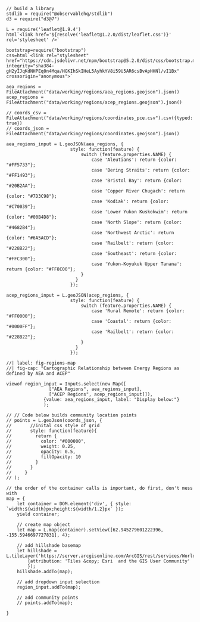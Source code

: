 
```ojs
// build a library
stdlib = require("@observablehq/stdlib")
d3 = require("d3@7")

L = require('leaflet@1.9.4')
html`<link href='${resolve('leaflet@1.2.0/dist/leaflet.css')}' rel='stylesheet' />`

bootstrap=require("bootstrap")
css=html`<link rel="stylesheet" href="https://cdn.jsdelivr.net/npm/bootstrap@5.2.0/dist/css/bootstrap.min.css" integrity="sha384-gH2yIJqKdNHPEq0n4Mqa/HGKIhSkIHeL5AyhkYV8i59U5AR6csBvApHHNl/vI1Bx" crossorigin="anonymous">`
```

```ojs
aea_regions = FileAttachment("data/working/regions/aea_regions.geojson").json()
acep_regions = FileAttachment("data/working/regions/acep_regions.geojson").json()

// coords_csv = FileAttachment("data/working/regions/coordinates_pce.csv").csv({typed: true})
// coords_json = FileAttachment("data/working/regions/coordinates.geojson").json()

```

```ojs
aea_regions_input = L.geoJSON(aea_regions, {
                        style: function(feature) {
                            switch (feature.properties.NAME) {
                                case 'Aleutians': return {color: "#FF5733"};
                                case 'Bering Straits': return {color: "#FF1493"};
                                case 'Bristol Bay': return {color: "#20B2AA"};
                                case 'Copper River Chugach': return {color: "#7D3C98"};
                                case 'Kodiak': return {color: "#C70039"};
                                case 'Lower Yukon Kuskokwim': return {color: "#00B4D8"};
                                case 'North Slope': return {color: "#4682B4"};
                                case 'Northwest Arctic': return {color: "#6A5ACD"};
                                case 'Railbelt': return {color: "#228B22"};
                                case 'Southeast': return {color: "#FFC300"};
                                case 'Yukon-Koyukuk Upper Tanana': return {color: "#FF8C00"};
                            }
                          }
                        });

acep_regions_input = L.geoJSON(acep_regions, {
                        style: function(feature) {
                            switch (feature.properties.NAME) {
                                case 'Rural Remote': return {color: "#FF0000"};
                                case 'Coastal': return {color: "#0000FF"};
                                case 'Railbelt': return {color: "#228B22"};
                            }
                          }
                        });

```

```ojs
//| label: fig-regions-map
//| fig-cap: "Cartographic Relationship between Energy Regions as defined by AEA and ACEP"

viewof region_input = Inputs.select(new Map([
                ["AEA Regions", aea_regions_input], 
                ["ACEP Regions", acep_regions_input]]), 
              {value: aea_regions_input, label: "Display below:"}
              );

// // Code below builds community location points
// points = L.geoJson(coords_json, {
//       //inital css style of grid
//       style: function(feature){
//         return {
//           color: "#000000",
//           weight: 0.25,
//           opacity: 0.5,
//           fillOpacity: 10
//         }
//       }
//     }
// );

```

```ojs
// the order of the container calls is important, do first, don't mess with
map = {
    let container = DOM.element('div', { style: `width:${width}px;height:${width/1.2}px` });
    yield container;

    // create map object
    let map = L.map(container).setView([62.945279601222396, -155.5946697727831], 4);

    // add hillshade basemap
    let hillshade = L.tileLayer('https://server.arcgisonline.com/ArcGIS/rest/services/World_Topo_Map/MapServer/tile/{z}/{y}/{x}', 
        {attribution: 'Tiles &copy; Esri  and the GIS User Community'
        });
    hillshade.addTo(map);

    // add dropdown input selection
    region_input.addTo(map);

    // add community points
    // points.addTo(map);

}

```